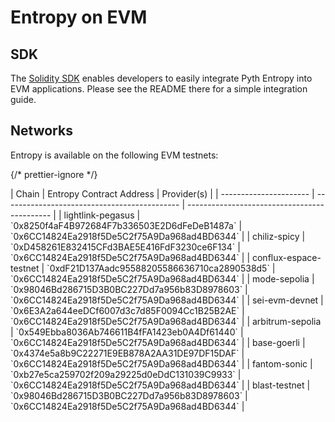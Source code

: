 # Entropy on EVM

## SDK

The [Solidity SDK](https://github.com/pyth-network/pyth-crosschain/tree/main/target_chains/ethereum/entropy_sdk/solidity#pyth-entropy-solidity-sdk) enables developers to easily integrate Pyth Entropy into EVM applications.
Please see the README there for a simple integration guide.

## Networks

Entropy is available on the following EVM testnets:

{/* prettier-ignore */}
<div className="nx-block nx-overflow-x-scroll nextra-scrollbar nx-mt-6 nx-p-0 first:nx-mt-0">
| Chain                  | Entropy Contract Address                     | Provider(s)                                  |
| ---------------------- | -------------------------------------------- | -------------------------------------------- |
| lightlink-pegasus      | `0x8250f4aF4B972684F7b336503E2D6dFeDeB1487a` | `0x6CC14824Ea2918f5De5C2f75A9Da968ad4BD6344` |
| chiliz-spicy           | `0xD458261E832415CFd3BAE5E416FdF3230ce6F134` | `0x6CC14824Ea2918f5De5C2f75A9Da968ad4BD6344` |
| conflux-espace-testnet | `0xdF21D137Aadc95588205586636710ca2890538d5` | `0x6CC14824Ea2918f5De5C2f75A9Da968ad4BD6344` |
| mode-sepolia           | `0x98046Bd286715D3B0BC227Dd7a956b83D8978603` | `0x6CC14824Ea2918f5De5C2f75A9Da968ad4BD6344` |
| sei-evm-devnet         | `0x6E3A2a644eeDCf6007d3c7d85F0094Cc1B25B2AE` | `0x6CC14824Ea2918f5De5C2f75A9Da968ad4BD6344` |
| arbitrum-sepolia       | `0x549Ebba8036Ab746611B4fFA1423eb0A4Df61440` | `0x6CC14824Ea2918f5De5C2f75A9Da968ad4BD6344` |
| base-goerli            | `0x4374e5a8b9C22271E9EB878A2AA31DE97DF15DAF` | `0x6CC14824Ea2918f5De5C2f75A9Da968ad4BD6344` |
| fantom-sonic           | `0xb27e5ca259702f209a29225d0eDdC131039C9933` | `0x6CC14824Ea2918f5De5C2f75A9Da968ad4BD6344` |
| blast-testnet          | `0x98046Bd286715D3B0BC227Dd7a956b83D8978603` | `0x6CC14824Ea2918f5De5C2f75A9Da968ad4BD6344` |
</div>
